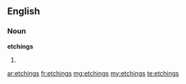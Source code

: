 ==English==

===Noun===
'''etchings'''

# {{plural of|[[etching]]}}

[[ar:etchings]]
[[fr:etchings]]
[[mg:etchings]]
[[my:etchings]]
[[te:etchings]]